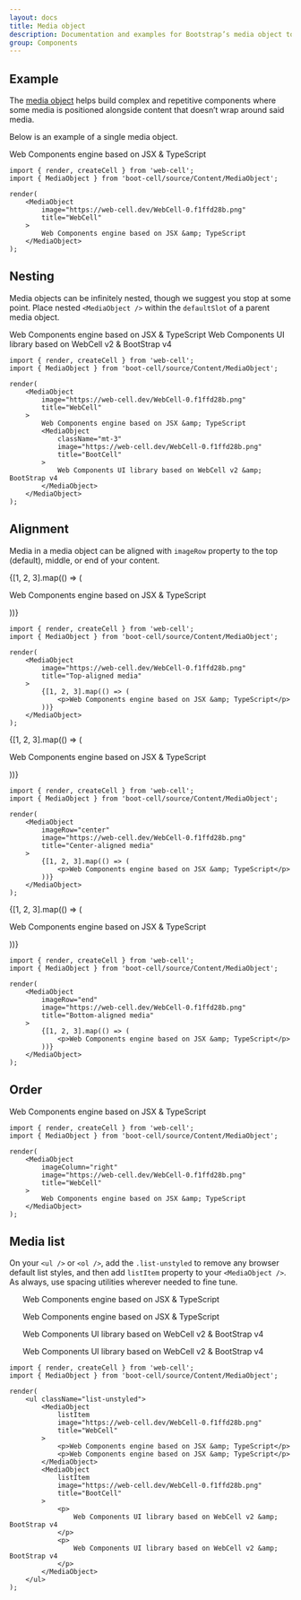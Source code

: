 ```yaml
---
layout: docs
title: Media object
description: Documentation and examples for Bootstrap’s media object to construct highly repetitive components like blog comments, tweets, and the like.
group: Components
---
```




## Example

The [media object][1] helps build complex and repetitive components where some media is positioned alongside content
that doesn’t wrap around said media.

Below is an example of a single media object.

<Example>
    <MediaObject
        image="https://web-cell.dev/WebCell-0.f1ffd28b.png"
        title="WebCell"
    >
        Web Components engine based on JSX &amp; TypeScript
    </MediaObject>
</Example>

```TSX
import { render, createCell } from 'web-cell';
import { MediaObject } from 'boot-cell/source/Content/MediaObject';

render(
    <MediaObject
        image="https://web-cell.dev/WebCell-0.f1ffd28b.png"
        title="WebCell"
    >
        Web Components engine based on JSX &amp; TypeScript
    </MediaObject>
);
```

## Nesting

Media objects can be infinitely nested, though we suggest you stop at some point.
Place nested `<MediaObject />` within the `defaultSlot` of a parent media object.

<Example>
    <MediaObject
        image="https://web-cell.dev/WebCell-0.f1ffd28b.png"
        title="WebCell"
    >
        Web Components engine based on JSX &amp; TypeScript
        <MediaObject
            className="mt-3"
            image="https://web-cell.dev/WebCell-0.f1ffd28b.png"
            title="BootCell"
        >
            Web Components UI library based on WebCell v2 &amp; BootStrap v4
        </MediaObject>
    </MediaObject>
</Example>

```TSX
import { render, createCell } from 'web-cell';
import { MediaObject } from 'boot-cell/source/Content/MediaObject';

render(
    <MediaObject
        image="https://web-cell.dev/WebCell-0.f1ffd28b.png"
        title="WebCell"
    >
        Web Components engine based on JSX &amp; TypeScript
        <MediaObject
            className="mt-3"
            image="https://web-cell.dev/WebCell-0.f1ffd28b.png"
            title="BootCell"
        >
            Web Components UI library based on WebCell v2 &amp; BootStrap v4
        </MediaObject>
    </MediaObject>
);
```

## Alignment

Media in a media object can be aligned with `imageRow` property to
the top (default), middle, or end of your content.

<Example>
    <MediaObject
        image="https://web-cell.dev/WebCell-0.f1ffd28b.png"
        title="Top-aligned media"
    >
        {[1, 2, 3].map(() => (
            <p>Web Components engine based on JSX &amp; TypeScript</p>
        ))}
    </MediaObject>
</Example>

```TSX
import { render, createCell } from 'web-cell';
import { MediaObject } from 'boot-cell/source/Content/MediaObject';

render(
    <MediaObject
        image="https://web-cell.dev/WebCell-0.f1ffd28b.png"
        title="Top-aligned media"
    >
        {[1, 2, 3].map(() => (
            <p>Web Components engine based on JSX &amp; TypeScript</p>
        ))}
    </MediaObject>
);
```

<Example>
    <MediaObject
        imageRow="center"
        image="https://web-cell.dev/WebCell-0.f1ffd28b.png"
        title="Center-aligned media"
    >
        {[1, 2, 3].map(() => (
            <p>Web Components engine based on JSX &amp; TypeScript</p>
        ))}
    </MediaObject>
</Example>

```TSX
import { render, createCell } from 'web-cell';
import { MediaObject } from 'boot-cell/source/Content/MediaObject';

render(
    <MediaObject
        imageRow="center"
        image="https://web-cell.dev/WebCell-0.f1ffd28b.png"
        title="Center-aligned media"
    >
        {[1, 2, 3].map(() => (
            <p>Web Components engine based on JSX &amp; TypeScript</p>
        ))}
    </MediaObject>
);
```

<Example>
    <MediaObject
        imageRow="end"
        image="https://web-cell.dev/WebCell-0.f1ffd28b.png"
        title="Bottom-aligned media"
    >
        {[1, 2, 3].map(() => (
            <p>Web Components engine based on JSX &amp; TypeScript</p>
        ))}
    </MediaObject>
</Example>

```TSX
import { render, createCell } from 'web-cell';
import { MediaObject } from 'boot-cell/source/Content/MediaObject';

render(
    <MediaObject
        imageRow="end"
        image="https://web-cell.dev/WebCell-0.f1ffd28b.png"
        title="Bottom-aligned media"
    >
        {[1, 2, 3].map(() => (
            <p>Web Components engine based on JSX &amp; TypeScript</p>
        ))}
    </MediaObject>
);
```

## Order

<Example>
    <MediaObject
        imageColumn="right"
        image="https://web-cell.dev/WebCell-0.f1ffd28b.png"
        title="WebCell"
    >
        Web Components engine based on JSX &amp; TypeScript
    </MediaObject>
</Example>

```TSX
import { render, createCell } from 'web-cell';
import { MediaObject } from 'boot-cell/source/Content/MediaObject';

render(
    <MediaObject
        imageColumn="right"
        image="https://web-cell.dev/WebCell-0.f1ffd28b.png"
        title="WebCell"
    >
        Web Components engine based on JSX &amp; TypeScript
    </MediaObject>
);
```

## Media list

On your `<ul />` or `<ol />`, add the `.list-unstyled` to remove any browser default list styles,
and then add `listItem` property to your `<MediaObject />`.
As always, use spacing utilities wherever needed to fine tune.

<Example>
    <ul className="list-unstyled">
        <MediaObject
            listItem
            image="https://web-cell.dev/WebCell-0.f1ffd28b.png"
            title="WebCell"
        >
            <p>Web Components engine based on JSX &amp; TypeScript</p>
            <p>Web Components engine based on JSX &amp; TypeScript</p>
        </MediaObject>
        <MediaObject
            listItem
            image="https://web-cell.dev/WebCell-0.f1ffd28b.png"
            title="BootCell"
        >
            <p>
                Web Components UI library based on WebCell v2 &amp; BootStrap v4
            </p>
            <p>
                Web Components UI library based on WebCell v2 &amp; BootStrap v4
            </p>
        </MediaObject>
    </ul>
</Example>

```TSX
import { render, createCell } from 'web-cell';
import { MediaObject } from 'boot-cell/source/Content/MediaObject';

render(
    <ul className="list-unstyled">
        <MediaObject
            listItem
            image="https://web-cell.dev/WebCell-0.f1ffd28b.png"
            title="WebCell"
        >
            <p>Web Components engine based on JSX &amp; TypeScript</p>
            <p>Web Components engine based on JSX &amp; TypeScript</p>
        </MediaObject>
        <MediaObject
            listItem
            image="https://web-cell.dev/WebCell-0.f1ffd28b.png"
            title="BootCell"
        >
            <p>
                Web Components UI library based on WebCell v2 &amp; BootStrap v4
            </p>
            <p>
                Web Components UI library based on WebCell v2 &amp; BootStrap v4
            </p>
        </MediaObject>
    </ul>
);
```

[1]: http://www.stubbornella.org/content/2010/06/25/the-media-object-saves-hundreds-of-lines-of-code/
